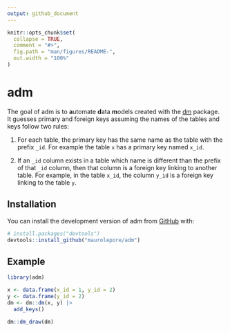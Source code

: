 ```yaml
---
output: github_document
---
```


<!-- README.md is generated from README.Rmd. Please edit that file -->

```r
knitr::opts_chunk$set(
  collapse = TRUE,
  comment = "#>",
  fig.path = "man/figures/README-",
  out.width = "100%"
)
```

# adm

<!-- badges: start -->
<!-- badges: end -->

The goal of adm is to **a**utomate **d**ata **m**odels created with the
[dm](https://CRAN.R-project.org/package=dm) package. It guesses primary and
foreign keys assuming the names of the tables and keys follow two rules:

1. For each table, the primary key has the same name as the table with the
prefix `_id`. For example the table `x` has a primary key named `x_id`.

2. If an `_id` column exists in a table which name is different than the prefix
of that `_id` column, then that column is a foreign key linking to another
table. For example, in the table `x_id`, the column `y_id` is a foreign key
linking to the table `y`.

## Installation

You can install the development version of adm from [GitHub](https://github.com/) with:

``` r
# install.packages("devtools")
devtools::install_github("maurolepore/adm")
```

## Example

```r
library(adm)

x <- data.frame(x_id = 1, y_id = 2)
y <- data.frame(y_id = 2)
dm <- dm::dm(x, y) |>
  add_keys()

dm::dm_draw(dm)
```

